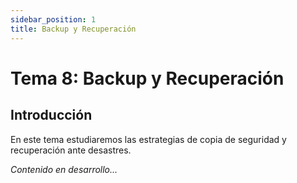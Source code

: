 ```yaml
---
sidebar_position: 1
title: Backup y Recuperación
---
```


# Tema 8: Backup y Recuperación

## Introducción

En este tema estudiaremos las estrategias de copia de seguridad y recuperación ante desastres.

*Contenido en desarrollo...*
